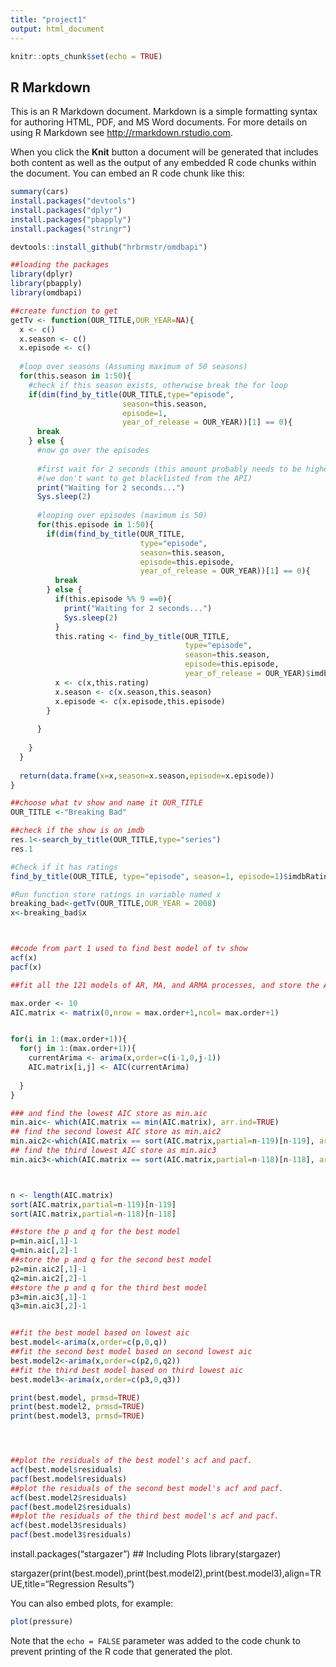 ```yaml
---
title: "project1"
output: html_document
---
```


```r
knitr::opts_chunk$set(echo = TRUE)
```

## R Markdown

This is an R Markdown document. Markdown is a simple formatting syntax for authoring HTML, PDF, and MS Word documents. For more details on using R Markdown see <http://rmarkdown.rstudio.com>.

When you click the **Knit** button a document will be generated that includes both content as well as the output of any embedded R code chunks within the document. You can embed an R code chunk like this:

```r
summary(cars)
install.packages("devtools")
install.packages("dplyr")
install.packages("pbapply")
install.packages("stringr")

devtools::install_github("hrbrmstr/omdbapi")

##loading the packages
library(dplyr)
library(pbapply)
library(omdbapi)

##create function to get
getTv <- function(OUR_TITLE,OUR_YEAR=NA){
  x <- c()
  x.season <- c()
  x.episode <- c()
  
  #loop over seasons (Assuming maximum of 50 seasons)
  for(this.season in 1:50){
    #check if this season exists, otherwise break the for loop
    if(dim(find_by_title(OUR_TITLE,type="episode",
                         season=this.season,
                         episode=1,
                         year_of_release = OUR_YEAR))[1] == 0){
      break
    } else {
      #now go over the episodes
      
      #first wait for 2 seconds (this amount probably needs to be higher)
      #(we don't want to get blacklisted from the API)
      print("Waiting for 2 seconds...")
      Sys.sleep(2)
      
      #looping over episodes (maximum is 50)
      for(this.episode in 1:50){
        if(dim(find_by_title(OUR_TITLE, 
                             type="episode",
                             season=this.season,
                             episode=this.episode,
                             year_of_release = OUR_YEAR))[1] == 0){
          break
        } else {
          if(this.episode %% 9 ==0){
            print("Waiting for 2 seconds...")
            Sys.sleep(2)
          }
          this.rating <- find_by_title(OUR_TITLE, 
                                       type="episode",
                                       season=this.season,
                                       episode=this.episode,
                                       year_of_release = OUR_YEAR)$imdbRating
          x <- c(x,this.rating)
          x.season <- c(x.season,this.season)
          x.episode <- c(x.episode,this.episode) 
        }
        
      }
      
    }
  }
  
  return(data.frame(x=x,season=x.season,episode=x.episode))
}

##choose what tv show and name it OUR_TITLE
OUR_TITLE <-"Breaking Bad"

##check if the show is on imdb
res.1<-search_by_title(OUR_TITLE,type="series")
res.1

#Check if it has ratings
find_by_title(OUR_TITLE, type="episode", season=1, episode=1)$imdbRating

#Run function store ratings in variable named x
breaking_bad<-getTv(OUR_TITLE,OUR_YEAR = 2008)
x<-breaking_bad$x



##code from part 1 used to find best model of tv show
acf(x)
pacf(x)

##fit all the 121 models of AR, MA, and ARMA processes, and store the AICs in a matrix

max.order <- 10
AIC.matrix <- matrix(0,nrow = max.order+1,ncol= max.order+1)


for(i in 1:(max.order+1)){
  for(j in 1:(max.order+1)){
    currentArima <- arima(x,order=c(i-1,0,j-1))
    AIC.matrix[i,j] <- AIC(currentArima) 
    
  }
}

### and find the lowest AIC store as min.aic
min.aic<- which(AIC.matrix == min(AIC.matrix), arr.ind=TRUE)
## find the second lowest AIC store as min.aic2
min.aic2<-which(AIC.matrix == sort(AIC.matrix,partial=n-119)[n-119], arr.ind = TRUE)
## find the third lowest AIC store as min.aic3
min.aic3<-which(AIC.matrix == sort(AIC.matrix,partial=n-118)[n-118], arr.ind = TRUE)



n <- length(AIC.matrix)
sort(AIC.matrix,partial=n-119)[n-119]
sort(AIC.matrix,partial=n-118)[n-118]

##store the p and q for the best model
p=min.aic[,1]-1
q=min.aic[,2]-1
##store the p and q for the second best model
p2=min.aic2[,1]-1
q2=min.aic2[,2]-1
##store the p and q for the third best model
p3=min.aic3[,1]-1
q3=min.aic3[,2]-1


##fit the best model based on lowest aic
best.model<-arima(x,order=c(p,0,q))
##fit the second best model based on second lowest aic
best.model2<-arima(x,order=c(p2,0,q2))
##fit the third best model based on third lowest aic
best.model3<-arima(x,order=c(p3,0,q3))

print(best.model, prmsd=TRUE)
print(best.model2, prmsd=TRUE)
print(best.model3, prmsd=TRUE)




##plot the residuals of the best model's acf and pacf.
acf(best.model$residuals)
pacf(best.model$residuals)
##plot the residuals of the second best model's acf and pacf.
acf(best.model2$residuals)
pacf(best.model2$residuals)
##plot the residuals of the third best model's acf and pacf.
acf(best.model3$residuals)
pacf(best.model3$residuals)

```

install.packages("stargazer")
## Including Plots
library(stargazer)

stargazer(print(best.model),print(best.model2),print(best.model3),align=TRUE,title="Regression Results")


You can also embed plots, for example:

```r
plot(pressure)
```

Note that the `echo = FALSE` parameter was added to the code chunk to prevent printing of the R code that generated the plot.
